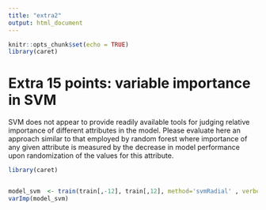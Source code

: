 ```yaml
---
title: "extra2"
output: html_document
---
```


```r
knitr::opts_chunk$set(echo = TRUE)
library(caret)
```
# Extra 15 points: variable importance in SVM

SVM does not appear to provide readily available tools for judging relative importance of different attributes in the model.  Please evaluate here an approach similar to that employed by random forest where importance of any given attribute is measured by the decrease in model performance upon randomization of the values for this attribute.
```r

library(caret)


model_svm  <- train(train[,-12], train[,12], method='svmRadial' , verbose=F) # Support Vector Machines
varImp(model_svm)


```